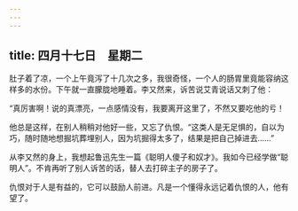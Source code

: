 ```yaml
---
---
---
```

title: 四月十七日　星期二
---




肚子着了凉，一个上午竟泻了十几次之多，我很奇怪，一个人的肠胃里竟能容纳这样多的水份。下午就一直朦胧地睡着。李又然来，诉苦说艾青说话又刺了他：

“真厉害啊！说的真漂亮，一点感情没有，我要离开这里了，不然又要吃他的亏！

他总是这样，在别人稍稍对他好一些，又忘了仇恨。“这类人是无足惧的，自以为巧，随时随地想掘坑葬埋别人，因为坑掘得太多了，结果是把自己掉进去……”

从李又然的身上，我想起鲁迅先生一篇《聪明人傻子和奴才》。我如今已经学做“聪明人”。不肯再听了别人诉苦的话，替人去打碎主子的房子了。

仇恨对于人是有益的，它可以鼓励人前进。凡是一个懂得永远记着仇恨的人，他有望了。